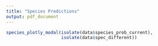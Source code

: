 ```yaml
---
title: "Species Predictions"
output: pdf_document
---
```


```r
species_plotly_modal(isolate(data$species_prob_current),
                     isolate(data$spec_different))
```
